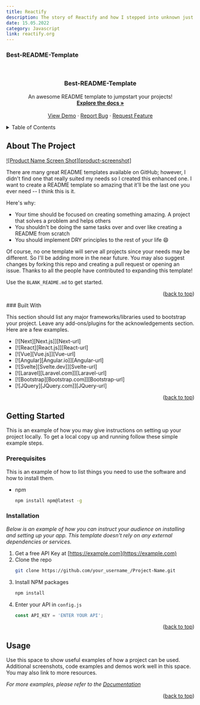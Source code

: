 ```yaml
---
title: Reactify
description: The story of Reactify and how I stepped into unknown just to free myself from online addiction. Lorem ipsum dolor sit amet, consectetur adipiscing elit, sed do eiusmod tempor incididunt ut labore et dolore magna aliqua. Ut enim ad minim veniam.
date: 15.05.2022
category: Javascript
link: reactify.org
---
```


### Best-README-Template

<br />
<div align="center">
  
  <h3 align="center">Best-README-Template</h3>

  <p align="center">
    An awesome README template to jumpstart your projects!
    <br />
    <a href="https://github.com/othneildrew/Best-README-Template"><strong>Explore the docs »</strong></a>
    <br />
    <br />
    <a href="https://github.com/othneildrew/Best-README-Template">View Demo</a>
    ·
    <a href="https://github.com/othneildrew/Best-README-Template/issues">Report Bug</a>
    ·
    <a href="https://github.com/othneildrew/Best-README-Template/issues">Request Feature</a>
  </p>
</div>


<details>
  <summary>Table of Contents</summary>
  <ol>
    <li>
      <a href="#about-the-project">About The Project</a>
      <ul>
        <li><a href="#built-with">Built With</a></li>
      </ul>
    </li>
    <li>
      <a href="#getting-started">Getting Started</a>
      <ul>
        <li><a href="#prerequisites">Prerequisites</a></li>
        <li><a href="#installation">Installation</a></li>
      </ul>
    </li>
    <li><a href="#usage">Usage</a></li>
    <li><a href="#roadmap">Roadmap</a></li>
    <li><a href="#contributing">Contributing</a></li>
    <li><a href="#license">License</a></li>
    <li><a href="#contact">Contact</a></li>
    <li><a href="#acknowledgments">Acknowledgments</a></li>
  </ol>
</details>


## About The Project

[![Product Name Screen Shot][product-screenshot]](https://example.com)

There are many great README templates available on GitHub; however, I didn't find one that really suited my needs so I created this enhanced one. I want to create a README template so amazing that it'll be the last one you ever need -- I think this is it.

Here's why:
* Your time should be focused on creating something amazing. A project that solves a problem and helps others
* You shouldn't be doing the same tasks over and over like creating a README from scratch
* You should implement DRY principles to the rest of your life :smile:

Of course, no one template will serve all projects since your needs may be different. So I'll be adding more in the near future. You may also suggest changes by forking this repo and creating a pull request or opening an issue. Thanks to all the people have contributed to expanding this template!

Use the `BLANK_README.md` to get started.

<p align="right">(<a href="#readme-top">back to top</a>)</p>


<section id="contributing">
### Built With


This section should list any major frameworks/libraries used to bootstrap your project. Leave any add-ons/plugins for the acknowledgements section. Here are a few examples.

* [![Next][Next.js]][Next-url]
* [![React][React.js]][React-url]
* [![Vue][Vue.js]][Vue-url]
* [![Angular][Angular.io]][Angular-url]
* [![Svelte][Svelte.dev]][Svelte-url]
* [![Laravel][Laravel.com]][Laravel-url]
* [![Bootstrap][Bootstrap.com]][Bootstrap-url]
* [![JQuery][JQuery.com]][JQuery-url]

</section>

<p align="right">(<a href="#readme-top">back to top</a>)</p>

## Getting Started

This is an example of how you may give instructions on setting up your project locally.
To get a local copy up and running follow these simple example steps.

### Prerequisites

This is an example of how to list things you need to use the software and how to install them.
* npm
  ```sh
  npm install npm@latest -g
  ```

### Installation

_Below is an example of how you can instruct your audience on installing and setting up your app. This template doesn't rely on any external dependencies or services._

1. Get a free API Key at [https://example.com](https://example.com)
2. Clone the repo
   ```sh
   git clone https://github.com/your_username_/Project-Name.git
   ```
3. Install NPM packages
   ```sh
   npm install
   ```
4. Enter your API in `config.js`
   ```js
   const API_KEY = 'ENTER YOUR API';
   ```

<p align="right">(<a href="#readme-top">back to top</a>)</p>


## Usage

Use this space to show useful examples of how a project can be used. Additional screenshots, code examples and demos work well in this space. You may also link to more resources.

_For more examples, please refer to the [Documentation](https://example.com)_

<p align="right">(<a href="#readme-top">back to top</a>)</p>